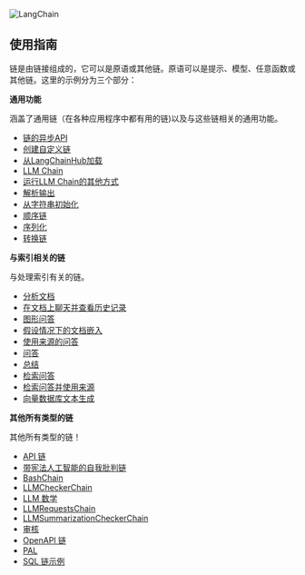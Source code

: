 

<Head>
  <script>
    {
      `(function() {
         var _hmt = _hmt || [];
(function() {
  var hm = document.createElement("script");
  hm.src = "https://hm.baidu.com/hm.js?e60fb290e204e04c5cb6f79b0ac1e697";
  var s = document.getElementsByTagName("script")[0]; 
  s.parentNode.insertBefore(hm, s);
})();
       })();`
    }
  </script>
</Head>

![LangChain](https://pica.zhimg.com/50/v2-56e8bbb52aa271012541c1fe1ceb11a2_r.gif)



## 使用指南

链是由链接组成的，它可以是原语或其他链。原语可以是提示、模型、任意函数或其他链。这里的示例分为三个部分：

**通用功能**

涵盖了通用链（在各种应用程序中都有用的链)以及与这些链相关的通用功能。

* [链的异步API](generic/async_chain)
* [创建自定义链](generic/custom_chain)
* [从LangChainHub加载](generic/from_hub)
* [LLM Chain](generic/llm_chain)
* [运行LLM Chain的其他方式](generic/llm_chain#additional-ways-of-running-llm-chain)
* [解析输出](generic/llm_chain#parsing-the-outputs)
* [从字符串初始化](generic/llm_chain#initialize-from-string)
* [顺序链](generic/sequential_chains)
* [序列化](generic/serialization)
* [转换链](generic/transformation)

**与索引相关的链**

与处理索引有关的链。

* [分析文档](index_examples/analyze_document)
* [在文档上聊天并查看历史记录](index_examples/chat_vector_db)
* [图形问答](index_examples/graph_qa)
* [假设情况下的文档嵌入](index_examples/hyde)
* [使用来源的问答](index_examples/qa_with_sources)
* [问答](index_examples/question_answering)
* [总结](index_examples/summarize)
* [检索问答](index_examples/vector_db_qa)
* [检索问答并使用来源](index_examples/vector_db_qa_with_sources)
* [向量数据库文本生成](index_examples/vector_db_text_generation)

**其他所有类型的链**

其他所有类型的链！

* [API 链](examples/api)
* [带宪法人工智能的自我批判链](examples/constitutional_chain)
* [BashChain](examples/llm_bash)
* [LLMCheckerChain](examples/llm_checker)
* [LLM 数学](examples/llm_math)
* [LLMRequestsChain](examples/llm_requests)
* [LLMSummarizationCheckerChain](examples/llm_summarization_checker)
* [审核](examples/moderation)
* [OpenAPI 链](examples/openapi)
* [PAL](examples/pal)
* [SQL 链示例](examples/sqlite)





